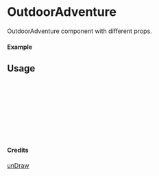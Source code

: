 
<Meta of={OutdoorAdventure} title="unDraw/OutdoorAdventure" />

# OutdoorAdventure

OutdoorAdventure component with different props.

#### Example

<Canvas of={OutdoorAdventure.Primary} />

## Usage

```ts
import { OutdoorAdventure } from "yadl-ui";

const Example = () => {
  return (
      <OutdoorAdventure />
  );
};

export default Example;
```

#### Credits
[unDraw](https://undraw.co/illustrations)

